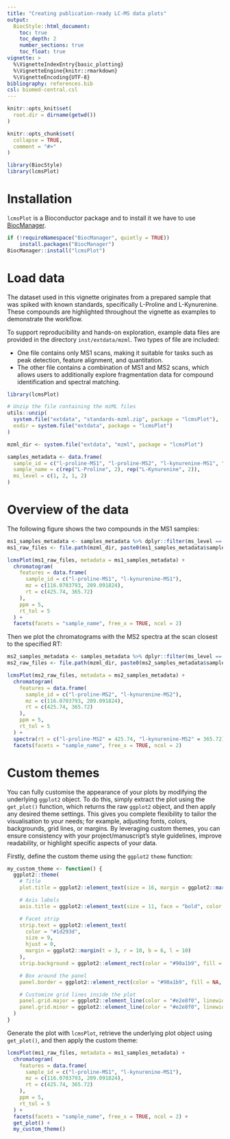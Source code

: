 ```yaml
---
title: "Creating publication-ready LC-MS data plots"
output:
  BiocStyle::html_document:
    toc: true
    toc_depth: 2  
    number_sections: true  
    toc_float: true
vignette: >
  %\VignetteIndexEntry{basic_plotting}
  %\VignetteEngine{knitr::rmarkdown}
  %\VignetteEncoding{UTF-8}
bibliography: references.bib
csl: biomed-central.csl
---
```


```r
knitr::opts_knit$set(
  root.dir = dirname(getwd())
)

knitr::opts_chunk$set(
  collapse = TRUE,
  comment = "#>"
)
```

```r
library(BiocStyle)
library(lcmsPlot)
```

# Installation

`lcmsPlot` is a Bioconductor package and to install it we have to use [BiocManager](https://cran.r-project.org/web/packages/BiocManager/index.html).

```r
if (!requireNamespace("BiocManager", quietly = TRUE))
    install.packages("BiocManager")
BiocManager::install("lcmsPlot")
```

# Load data

The dataset used in this vignette originates from a prepared sample that was spiked with known standards, specifically L-Proline and L-Kynurenine. These compounds are highlighted throughout the vignette as examples to demonstrate the workflow.

To support reproducibility and hands-on exploration, example data files are provided in the directory `inst/extdata/mzml`. Two types of file are included:

- One file contains only MS1 scans, making it suitable for tasks such as peak detection, feature alignment, and quantitation.
- The other file contains a combination of MS1 and MS2 scans, which allows users to additionally explore fragmentation data for compound identification and spectral matching.

```r
library(lcmsPlot)

# Unzip the file containing the mzML files
utils::unzip(
  system.file("extdata", "standards-mzml.zip", package = "lcmsPlot"),
  exdir = system.file("extdata", package = "lcmsPlot")
)

mzml_dir <- system.file("extdata", "mzml", package = "lcmsPlot")

samples_metadata <- data.frame(
  sample_id = c("l-proline-MS1", "l-proline-MS2", "l-kynurenine-MS1", "l-kynurenine-MS2"),
  sample_name = c(rep("L-Proline", 2), rep("L-Kynurenine", 2)),
  ms_level = c(1, 2, 1, 2)
)
```

# Overview of the data

The following figure shows the two compounds in the MS1 samples:

```r
ms1_samples_metadata <- samples_metadata %>% dplyr::filter(ms_level == 1)
ms1_raw_files <- file.path(mzml_dir, paste0(ms1_samples_metadata$sample_id, ".mzML"))

lcmsPlot(ms1_raw_files, metadata = ms1_samples_metadata) +
  chromatogram(
    features = data.frame(
      sample_id = c("l-proline-MS1", "l-kynurenine-MS1"),
      mz = c(116.0703793, 209.091824),
      rt = c(425.74, 365.72)
    ),
    ppm = 5,
    rt_tol = 5
  ) +
  facets(facets = "sample_name", free_x = TRUE, ncol = 2)
```

Then we plot the chromatograms with the MS2 spectra at the scan closest to the specified RT:

```r
ms2_samples_metadata <- samples_metadata %>% dplyr::filter(ms_level == 2)
ms2_raw_files <- file.path(mzml_dir, paste0(ms2_samples_metadata$sample_id, ".mzML"))

lcmsPlot(ms2_raw_files, metadata = ms2_samples_metadata) +
  chromatogram(
    features = data.frame(
      sample_id = c("l-proline-MS2", "l-kynurenine-MS2"),
      mz = c(116.0703793, 209.091824),
      rt = c(425.74, 365.72)
    ),
    ppm = 5,
    rt_tol = 5
  ) +
  spectra(rt = c("l-proline-MS2" = 425.74, "l-kynurenine-MS2" = 365.72), mode = "closest", ms_level = 2) +
  facets(facets = "sample_name", free_x = TRUE, ncol = 2)
```

# Custom themes

You can fully customise the appearance of your plots by modifying the underlying `ggplot2` object.
To do this, simply extract the plot using the `get_plot()` function, which returns the raw `ggplot2` object, and then apply any desired theme settings. This gives you complete flexibility to tailor the visualisation to your needs; for example, adjusting fonts, colors, backgrounds, grid lines, or margins.
By leveraging custom themes, you can ensure consistency with your project/manuscript's style guidelines, improve readability, or highlight specific aspects of your data.

Firstly, define the custom theme using the `ggplot2` `theme` function:

```r
my_custom_theme <- function() {
  ggplot2::theme(
    # Title
    plot.title = ggplot2::element_text(size = 16, margin = ggplot2::margin(b = 15)),

    # Axis labels
    axis.title = ggplot2::element_text(size = 11, face = "bold", color = "#1d293d"),

    # Facet strip
    strip.text = ggplot2::element_text(
      color = "#1d293d",
      size = 9,
      hjust = 0,
      margin = ggplot2::margin(t = 3, r = 10, b = 6, l = 10)
    ),
    strip.background = ggplot2::element_rect(color = "#90a1b9", fill = "#e2e8f0", size = 0.8),

    # Box around the panel
    panel.border = ggplot2::element_rect(color = "#90a1b9", fill = NA, linewidth = 1),

    # Customize grid lines inside the plot
    panel.grid.major = ggplot2::element_line(color = "#e2e8f0", linewidth = 0.5),
    panel.grid.minor = ggplot2::element_line(color = "#e2e8f0", linewidth = 0.5)
  )
}
```

Generate the plot with `lcmsPlot`, retrieve the underlying plot object using `get_plot()`, and then apply the custom theme:

```r
lcmsPlot(ms1_raw_files, metadata = ms1_samples_metadata) +
  chromatogram(
    features = data.frame(
      sample_id = c("l-proline-MS1", "l-kynurenine-MS1"),
      mz = c(116.0703793, 209.091824),
      rt = c(425.74, 365.72)
    ),
    ppm = 5,
    rt_tol = 5
  ) +
  facets(facets = "sample_name", free_x = TRUE, ncol = 2) +
  get_plot() +
  my_custom_theme()
```
